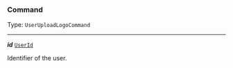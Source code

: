 


### Command

Type: `UserUploadLogoCommand`

---

***id*** [`UserId`](#userid)

Identifier of the user.


